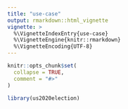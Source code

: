 ```yaml
---
title: "use-case"
output: rmarkdown::html_vignette
vignette: >
  %\VignetteIndexEntry{use-case}
  %\VignetteEngine{knitr::rmarkdown}
  %\VignetteEncoding{UTF-8}
---
```


```r
knitr::opts_chunk$set(
  collapse = TRUE,
  comment = "#>"
)
```

```r
library(us2020election)
```
